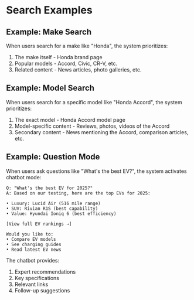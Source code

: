 # Search Examples

## Example: Make Search
When users search for a make like "Honda", the system prioritizes:

1. The make itself - Honda brand page
2. Popular models - Accord, Civic, CR-V, etc.
3. Related content - News articles, photo galleries, etc.

## Example: Model Search
When users search for a specific model like "Honda Accord", the system prioritizes:

1. The exact model - Honda Accord model page
2. Model-specific content - Reviews, photos, videos of the Accord
3. Secondary content - News mentioning the Accord, comparison articles, etc.

## Example: Question Mode
When users ask questions like "What's the best EV?", the system activates chatbot mode:

```
Q: "What's the best EV for 2025?"
A: Based on our testing, here are the top EVs for 2025:

• Luxury: Lucid Air (516 mile range)
• SUV: Rivian R1S (best capability)
• Value: Hyundai Ioniq 6 (best efficiency)

[View full EV rankings →]

Would you like to:
• Compare EV models
• See charging guides
• Read latest EV news
```

The chatbot provides:
1. Expert recommendations
2. Key specifications
3. Relevant links
4. Follow-up suggestions
